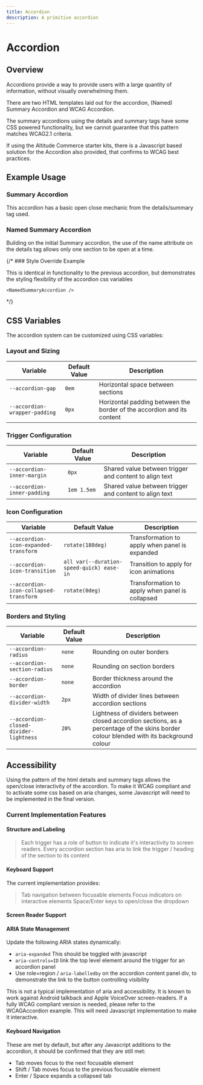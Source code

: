 ```yaml
---
title: Accordion
description: A primitive accordion
---
```



# Accordion

## Overview

Accordions provide a way to provide users with a large quantity of information, without visually overwhelming them.

<Aside type="caution">

There are two HTML templates laid out for the accordion, (Named) Summary Accordion and WCAG Accordion.

The summary accordions using the details and summary tags have some CSS powered functionality, but we cannot guarantee that this pattern matches WCAG2.1 criteria.

If using the Altitude Commerce starter kits, there is a Javascript based solution for the Accordion also provided, that confirms to WCAG best practices.

</Aside>

## Example Usage

### Summary Accordion

This accordion has a basic open close mechanic from the details/summary tag used.

<ShowComponent>
  <SummaryAccordion />
</ShowComponent>

### Named Summary Accordion

Building on the initial Summary accordion, the use of the name attribute on the details tag allows only one section to be open at a time.

<ShowComponent >
  <NamedSummaryAccordion />
</ShowComponent>
{/* 
### Style Override Example

This is identical in functionality to the previous accordion, but demonstrates the styling flexibility of the accordion css variables

<ShowComponent >
  <div
    style={{
      '--accordion-gap': '0.5em',
      '--accordion-divider-width': 'none',
      '--accordion-radius': 'var(--radius-sm)',
      '--accordion-section-radius': 'var(--radius-sm)',
      '--accordion-box-shadow': 'var(--shadow-md)',
    }}

>

    <NamedSummaryAccordion />

  </div>
</ShowComponent> */}

## CSS Variables

The accordion system can be customized using CSS variables:

### Layout and Sizing

| Variable                      | Default Value | Description                                                            |
| ----------------------------- | ------------- | ---------------------------------------------------------------------- |
| `--accordion-gap`             | `0em`         | Horizontal space between sections                                      |
| `--accordion-wrapper-padding` | `0px`         | Horizontal padding between the border of the accordion and its content |

### Trigger Configuration

| Variable                    | Default Value | Description                                            |
| --------------------------- | ------------- | ------------------------------------------------------ |
| `--accordion-inner-margin`  | `0px`         | Shared value between trigger and content to align text |
| `--accordion-inner-padding` | `1em 1.5em`   | Shared value between trigger and content to align text |

### Icon Configuration

| Variable                               | Default Value                             | Description                                     |
| -------------------------------------- | ----------------------------------------- | ----------------------------------------------- |
| `--accordion-icon-expanded-transform`  | `rotate(180deg)`                          | Transformation to apply when panel is expanded  |
| `--accordion-icon-transition`          | `all var(--duration-speed-quick) ease-in` | Transition to apply for icon animations         |
| `--accordion-icon-collapsed-transform` | `rotate(0deg)`                            | Transformation to apply when panel is collapsed |

### Borders and Styling

| Variable                               | Default Value | Description                                                                                                                            |
| -------------------------------------- | ------------- | -------------------------------------------------------------------------------------------------------------------------------------- |
| `--accordion-radius`                   | `none`        | Rounding on outer borders                                                                                                              |
| `--accordion-section-radius`           | `none`        | Rounding on section borders                                                                                                            |
| `--accordion-border`                   | `none`        | Border thickness around the accordion                                                                                                  |
| `--accordion-divider-width`            | `2px`         | Width of divider lines between accordion sections                                                                                      |
| `--accordion-closed-divider-lightness` | `20%`         | Lightness of dividers between closed accordion sections, as a percentage of the skins border colour blended with its background colour |

## Accessibility

Using the pattern of the html details and summary tags allows the open/close interactivity of the accordion. To make it WCAG compliant and to activate some css based on aria changes, some Javascript will need to be implemented in the final version.

### Current Implementation Features

#### Structure and Labeling

> Each trigger has a role of button to indicate it's interactivity to screen readers.
> Every accordion section has aria to link the trigger / heading of the section to its content

#### Keyboard Support

The current implementation provides:

> Tab navigation between focusable elements
> Focus indicators on interactive elements
> Space/Enter keys to open/close the dropdown

#### Screen Reader Support

#### ARIA State Management

Update the following ARIA states dynamically:

- `aria-expanded` This should be toggled with javascript
- `aria-controls=ID` link the top level element around the trigger for an accordion panel
- Use role=region / `aria-labelledby` on the accordion content panel div, to demonstrate the link to the button controlling visibility

This is not a typical implementation of aria and accessibility. It is known to work against Android talkback and Apple VoiceOver screen-readers. If a fully WCAG compliant version is needed, please refer to the WCAGAccordion example. This will need Javascript implementation to make it interactive.

#### Keyboard Navigation

These are met by default, but after any Javascript additions to the accordion, it should be confirmed that they are still met:

- Tab moves focus to the next focusable element
- Shift / Tab moves focus to the previous focusable element
- Enter / Space expands a collapsed tab

